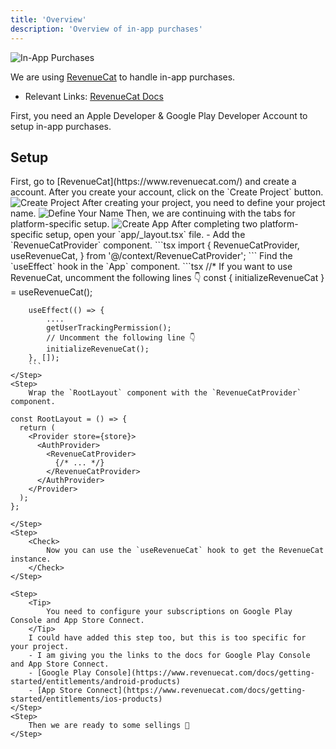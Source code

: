 ```yaml
---
title: 'Overview'
description: 'Overview of in-app purchases'
---
```


<Frame>
    <img src="/images/header/iap.png" alt="In-App Purchases" className="w-full h-full rounded-xl" />
</Frame>

We are using [RevenueCat](https://www.revenuecat.com/) to handle in-app purchases.
* Relevant Links:  [RevenueCat Docs](https://www.revenuecat.com/docs)

<Warning>
    First, you need an Apple Developer & Google Play Developer Account to setup in-app purchases.
</Warning>

## Setup

<Steps>
    <Step>
        First, go to [RevenueCat](https://www.revenuecat.com/) and create a account.
    </Step>
    <Step>
        After you create your account, click on the `Create Project` button.
        <Frame>
            <img src="/images/setup/iap/create-project.png" alt="Create Project" className="w-full h-full rounded-xl" />
        </Frame>
    </Step>
    <Step>
        After creating your project, you need to define your project name.
        <Frame>
            <img src="/images/setup/iap/define-your-name.png" alt="Define Your Name" className="w-full h-full rounded-xl" />
        </Frame>
    </Step>
    <Step>
        Then, we are continuing with the tabs for platform-specific setup.
        <Frame>
            <img src="/images/setup/iap/create-app.png" alt="Create App" className="w-full h-full rounded-xl" />
        </Frame>
    </Step>
    <Step>
        After completing two platform-specific setup, open your `app/_layout.tsx` file.
        - Add the `RevenueCatProvider` component.
        ```tsx
        import {
            RevenueCatProvider,
            useRevenueCat,
        } from '@/context/RevenueCatProvider';
        ```
    </Step>
    <Step>
        Find the `useEffect` hook in the `App` component.
        ```tsx
        //* If you want to use RevenueCat, uncomment the following lines 👇
        const { initializeRevenueCat } = useRevenueCat();

        useEffect(() => {
            ....
            getUserTrackingPermission();
            // Uncomment the following line 👇
            initializeRevenueCat(); 
        }, []);
        ```
    </Step>
    <Step>
        Wrap the `RootLayout` component with the `RevenueCatProvider` component.
```tsx {5,7}
const RootLayout = () => {
  return (
    <Provider store={store}>
      <AuthProvider>
        <RevenueCatProvider>
          {/* ... */}
        </RevenueCatProvider>
      </AuthProvider>
    </Provider>
  );
};
```
    </Step>
    <Step>
        <Check>
            Now you can use the `useRevenueCat` hook to get the RevenueCat instance.
        </Check>
    </Step>

    <Step>
        <Tip>
            You need to configure your subscriptions on Google Play Console and App Store Connect.
        </Tip>
        I could have added this step too, but this is too specific for your project.
        - I am giving you the links to the docs for Google Play Console and App Store Connect.
        - [Google Play Console](https://www.revenuecat.com/docs/getting-started/entitlements/android-products)
        - [App Store Connect](https://www.revenuecat.com/docs/getting-started/entitlements/ios-products)
    </Step>
    <Step>
        Then we are ready to some sellings 🎉
    </Step>
</Steps>
